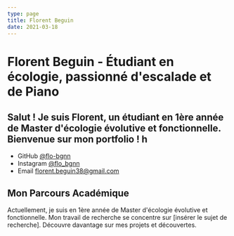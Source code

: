 ```yaml
---
type: page
title: Florent Beguin
date: 2021-03-18
---
```

<div class="moon-toggle" onclick="toggleDarkMode()"></div>

# Florent Beguin - Étudiant en écologie, passionné d'escalade et de Piano

Salut ! Je suis Florent, un étudiant en 1ère année de Master d'écologie évolutive et fonctionnelle. Bienvenue sur mon portfolio !
h
---

- GitHub [@flo-bgnn](https://github.com/flo-bgnn)
- Instagram [@flo_bgnn](https://instagram.com/flo_bgnn)
- Email [florent.beguin38@gmail.com](mailto:florent.beguin38@gmail.com)

## Mon Parcours Académique

Actuellement, je suis en 1ère année de Master d'écologie évolutive et fonctionnelle. Mon travail de recherche se concentre sur [insérer le sujet de recherche]. Découvre davantage sur mes projets et découvertes.

<!DOCTYPE html>
<html lang="en">
<head>
  <title>Exécuter du JavaScript</title>
</head>
<body>
  <script src="gen-rss.js"></script>
</body>
</html>
